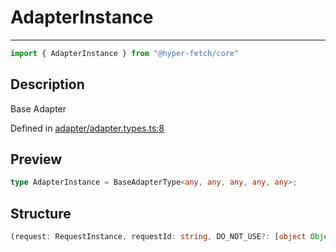 

# AdapterInstance

<div class="api-docs__separator" data-reactroot="">

---

</div><div class="api-docs__import" data-reactroot="">

```ts
import { AdapterInstance } from "@hyper-fetch/core"
```

</div><div class="api-docs__section">

## Description

</div><div class="api-docs__description"><span class="api-docs__do-not-parse">

Base Adapter

</span></div><p class="api-docs__definition">

Defined in [adapter/adapter.types.ts:8](https://github.com/BetterTyped/hyper-fetch/blob/c44d728f/packages/core/src/adapter/adapter.types.ts#L8)

</p><div class="api-docs__section">

## Preview

</div><div class="api-docs__preview type single">

```ts
type AdapterInstance = BaseAdapterType<any, any, any, any, any>;
```

</div><div class="api-docs__section">

## Structure

</div><div class="api-docs__returns">

```ts
(request: RequestInstance, requestId: string, DO_NOT_USE?: [object Object]) => Promise<ResponseReturnType<any, any, any>>
```

</div>